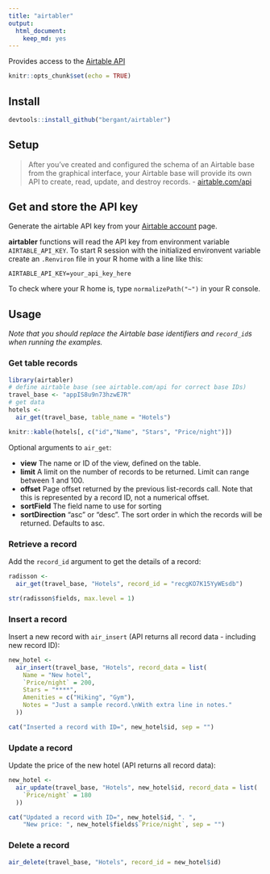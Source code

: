 ```yaml
---
title: "airtabler"
output: 
  html_document: 
    keep_md: yes
---
```

Provides access to the [Airtable API](http://airtable.com/api)

```r
knitr::opts_chunk$set(echo = TRUE)
```

## Install

```r
devtools::install_github("bergant/airtabler")
```

## Setup
> After you've created and configured the schema of an Airtable base from the
graphical interface, your Airtable base will provide its own API to create,
read, update, and destroy records. -  [airtable.com/api](http://airtable.com/api) 

## Get and store the API key
Generate the airtable API key from your [Airtable account](http://airtable.com/account) page.

__airtabler__ functions will read the API key from
  environment variable `AIRTABLE_API_KEY`. To start R session with the
  initialized environvent variable create an `.Renviron` file in your R home
  with a line like this:
  
`AIRTABLE_API_KEY=your_api_key_here`

To check where your R home is, type `normalizePath("~")` in your R console.

## Usage

_Note that you should replace the Airtable base identifiers and `record_id`s when running the examples._

### Get table records
```r
library(airtabler)
# define airtable base (see airtable.com/api for correct base IDs)
travel_base <- "appIS8u9n73hzwE7R"
# get data
hotels <- 
  air_get(travel_base, table_name = "Hotels")

knitr::kable(hotels[, c("id","Name", "Stars", "Price/night")])

```

Optional arguments to `air_get`:

* __view__ The name or ID of the view, defined on the table.
* __limit__ A limit on the number of records to be returned.
  Limit can range between 1 and 100.
* __offset__ Page offset returned by the previous list-records
  call. Note that this is represented by a record ID, not a numerical offset.
* __sortField__ The field name to use for sorting
* __sortDirection__ "asc" or "desc". The sort order in which the
  records will be returned. Defaults to asc.

### Retrieve a record
Add the `record_id` argument to get the details of a record:

```r
radisson <- 
  air_get(travel_base, "Hotels", record_id = "recgKO7K15YyWEsdb")

str(radisson$fields, max.level = 1)
```

### Insert a record
Insert a new record with `air_insert` (API returns all record data - including new record ID):
```r
new_hotel <- 
  air_insert(travel_base, "Hotels", record_data = list(
    Name = "New hotel",
    `Price/night` = 200,
    Stars = "****",
    Amenities = c("Hiking", "Gym"),
    Notes = "Just a sample record.\nWith extra line in notes."
  ))

cat("Inserted a record with ID=", new_hotel$id, sep = "")
```


### Update a record
Update the price of the new hotel (API returns all record data):
```r
new_hotel <- 
  air_update(travel_base, "Hotels", new_hotel$id, record_data = list(
    `Price/night` = 180
  ))

cat("Updated a record with ID=", new_hotel$id, ". ", 
    "New price: ", new_hotel$fields$`Price/night`, sep = "")
```

### Delete a record
```r
air_delete(travel_base, "Hotels", record_id = new_hotel$id)
```


